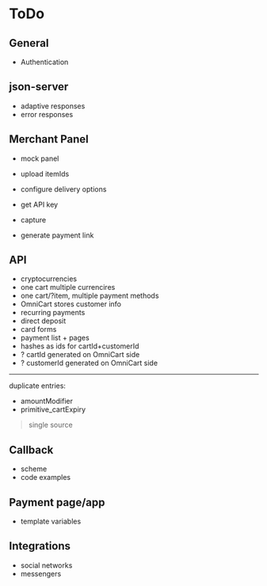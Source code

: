 # ToDo

## General

* Authentication

## json-server

* adaptive responses
* error responses

## Merchant Panel

* mock panel
* upload itemIds
* configure delivery options
* get API key

* capture
* generate payment link

## API

* cryptocurrencies
* one cart multiple currencires
* one cart/?item, multiple payment methods
* OmniCart stores customer info
* recurring payments
* direct deposit
* card forms
* payment list + pages
* hashes as ids for cartId+customerId
* ? cartId generated on OmniCart side
* ? customerId generated on OmniCart side

---

duplicate entries:
* amountModifier
* primitive_cartExpiry
> single source

## Callback

* scheme
* code examples

## Payment page/app

* template variables

## Integrations

* social networks
* messengers


